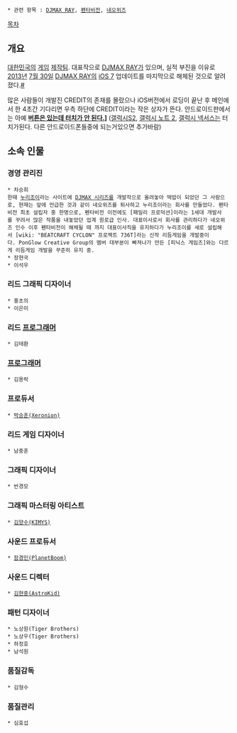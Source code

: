  * 관련 항목 : [[DJMAX RAY]], [[펜타비전]], [[네오위즈]]
[[목차]]
== 개요 ==
[[대한민국]]의 [[게임]] [[제작]]팀. 대표작으로 [[DJMAX RAY]]가 있으며, 실적 부진을 이유로 [[2013년]] [[7월 30일]] [[DJMAX RAY]]의 [[iOS 7]] 업데이트를 마지막으로 해체된 것으로 알려졌다.[http://bbs1.ruliweb.daum.net/gaia/do/ruliweb/family/3251/read?bbsId=G001&articleId=6849141&itemId=81368 #]

많은 사람들이 개발진 CREDIT의 존재를 몰랐으나 iOS버전에서 로딩이 끝난 후 메인에서 한 4초간 기다리면 우측 하단에 CREDIT이라는 작은 상자가 뜬다. 안드로이드판에서는 아예 '''[[운수 좋은 날|버튼은 있는데 터치가 안 된다.]]]''' ([[갤럭시S2]], [[갤럭시 노트 2]], [[갤럭시 넥서스]]는 터치가된다. 다른 안드로이드폰들중에 되는거있으면 추가바람)

== 소속 인물 ==
=== 경영 관리진 ===
 * 차승희
 한때 [http://www.nurijoy.com/ 누리조이]라는 사이트에 [[DJMAX 시리즈]]를 개발작으로 올려놓아 떡밥이 되었던 그 사람으로, 현재는 앞에 언급한 것과 같이 네오위즈를 퇴사하고 누리조이라는 회사를 만들었다. 펜타비전 최초 설립자 중 한명으로, 펜타비전 이전에도 [패밀리 프로덕션]이라는 1세대 개발사를 꾸려서 많은 작품을 내놓았던 업계 원로급 인사. 대표이사로서 회사를 관리하다가 네오위즈 인수 이후 펜타비전이 해체될 때 까지 대표이사직을 유지하다가 누리조이를 새로 설립해서 [wiki: "BEATCRAFT CYCLON" 프로젝트 736T]라는 신작 리듬게임을 개발중이다. PonGlow Creative Group의 멤버 대부분이 빠져나가 만든 [피닉스 게임즈]와는 다르게 리듬게임 개발을 꾸준히 유지 중.
 * 장현국
 * 이석우
=== 리드 그래픽 디자이너 ===
 * 홍초의
 * 이은미
=== 리드 [[프로그래머]] ===
 * 김태환
=== [[프로그래머]] ===
 * 김용락
=== 프로듀서 ===
 * [[Xeronion|박승훈(Xeronion)]]
=== 리드 게임 디자이너 ===
 * 남중훈
=== 그래픽  디자이너 ===
 * 반경모
=== 그래픽 마스터링 아티스트 ===
 * [[KIMYS|김양수(KIMYS)]]
=== 사운드 프로듀서 ===
 * [[PlanetBoom|함경민(PlanetBoom)]]
=== 사운드 디렉터 ===
 * [[AstroKid|김현중(AstroKid)]]
=== 패턴 디자이너 ===
 * 노상원(Tiger Brothers)
 * 노상우(Tiger Brothers)
 * 하정호
 * 남석원
=== 품질감독 ===
 * 김형수
=== 품질관리 ===
 * 심효섭
